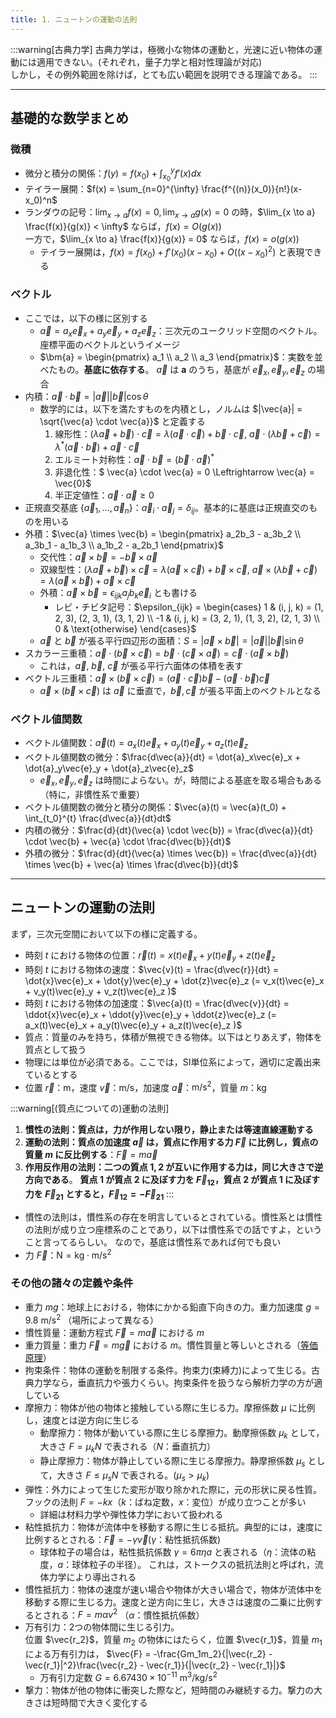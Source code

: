 ```yaml
---
title: 1. ニュートンの運動の法則
---
```


:::warning[古典力学]
古典力学は，極微小な物体の運動と，光速に近い物体の運動には適用できない。(それぞれ，量子力学と相対性理論が対応)  
しかし，その例外範囲を除けば，とても広い範囲を説明できる理論である。
:::

---
## 基礎的な数学まとめ
### 微積
- 微分と積分の関係：$f(y) = f(x_0) + \int_{x_0}^{y} f'(x)dx$
- テイラー展開：$f(x) = \sum_{n=0}^{\infty} \frac{f^{(n)}(x_0)}{n!}(x-x_0)^n$
- ランダウの記号：$\lim_{x \to a} f(x) = 0, \lim_{x \to a} g(x) = 0$ の時，$\lim_{x \to a} \frac{f(x)}{g(x)} < \infty$ ならば，$f(x) = O(g(x))$  
一方で，$\lim_{x \to a} \frac{f(x)}{g(x)} = 0$ ならば，$f(x) = o(g(x))$
    - テイラー展開は，$f(x) = f(x_0) + f'(x_0)(x-x_0) + O((x-x_0)^2)$ と表現できる

### ベクトル
- ここでは，以下の様に区別する
    - $\vec{a} = a_x\vec{e}_x + a_y\vec{e}_y + a_z\vec{e}_z$：三次元のユークリッド空間のベクトル。座標平面のベクトルというイメージ
    - $\bm{a} = \begin{pmatrix} a_1 \\ a_2 \\ a_3 \end{pmatrix}$：実数を並べたもの。**基底に依存する**。
    $\vec{a}$ は $\bm{a}$ のうち，基底が $\vec{e}_x, \vec{e}_y, \vec{e}_z$ の場合
- 内積：$\vec{a} \cdot \vec{b} = |\vec{a}||\vec{b}|\cos\theta$
    - 数学的には，以下を満たすものを内積とし，ノルムは $|\vec{a}| = \sqrt{\vec{a} \cdot \vec{a}}$ と定義する
        1. 線形性：$(\lambda\vec{a} + \vec{b}) \cdot \vec{c} = \lambda(\vec{a} \cdot \vec{c}) + \vec{b} \cdot \vec{c},~ 
        \vec{a} \cdot (\lambda\vec{b} + \vec{c}) = \lambda^*(\vec{a} \cdot \vec{b}) + \vec{a} \cdot \vec{c}$
        2. エルミート対称性：$\vec{a} \cdot \vec{b} = (\vec{b} \cdot \vec{a})^*$
        3. 非退化性：$ \vec{a} \cdot \vec{a} = 0 \Leftrightarrow \vec{a} = \vec{0}$
        4. 半正定値性：$\vec{a} \cdot \vec{a} \geq 0$
- 正規直交基底 $\{\vec{a}_1, …, \vec{a}_n\}$：$\vec{a}_i \cdot \vec{a}_j = \delta_{ij}$。基本的に基底は正規直交のものを用いる
- 外積：$\vec{a} \times \vec{b} = \begin{pmatrix} a_2b_3 - a_3b_2 \\ a_3b_1 - a_1b_3 \\ a_1b_2 - a_2b_1 \end{pmatrix}$
    - 交代性：$\vec{a} \times \vec{b} = -\vec{b} \times \vec{a}$
    - 双線型性：$(\lambda\vec{a} + \vec{b}) \times \vec{c} = \lambda(\vec{a} \times \vec{c}) + \vec{b} \times \vec{c},~
    \vec{a} \times (\lambda\vec{b} + \vec{c}) = \lambda(\vec{a} \times \vec{b}) + \vec{a} \times \vec{c}$
    - 外積：$\vec{a} \times \vec{b} = \epsilon_{ijk}a_jb_k\vec{e}_i$ とも書ける
        - レビ・チビタ記号：$\epsilon_{ijk} = \begin{cases} 1 & (i, j, k) = (1, 2, 3), (2, 3, 1), (3, 1, 2) \\ 
        -1 & (i, j, k) = (3, 2, 1), (1, 3, 2), (2, 1, 3) \\ 0 & \text{otherwise} \end{cases}$
    - $\vec{a}$ と $\vec{b}$ が張る平行四辺形の面積：$S = |\vec{a} \times \vec{b}| = |\vec{a}||\vec{b}|\sin\theta$
- スカラー三重積：$\vec{a} \cdot (\vec{b} \times \vec{c}) = \vec{b} \cdot (\vec{c} \times \vec{a}) = \vec{c} \cdot (\vec{a} \times \vec{b})$
    - これは，$\vec{a},~\vec{b},~\vec{c}$ が張る平行六面体の体積を表す
- ベクトル三重積：$\vec{a} \times (\vec{b} \times \vec{c}) = (\vec{a} \cdot \vec{c})\vec{b} - (\vec{a} \cdot \vec{b})\vec{c}$
    - $\vec{a} \times (\vec{b} \times \vec{c})$ は $\vec{a}$ に垂直で，$\vec{b}, \vec{c}$ が張る平面上のベクトルとなる

### ベクトル値関数
- ベクトル値関数：$\vec{a}(t) = a_x(t)\vec{e}_x + a_y(t)\vec{e}_y + a_z(t)\vec{e}_z$
- ベクトル値関数の微分：$\frac{d\vec{a}}{dt} = \dot{a}_x\vec{e}_x + \dot{a}_y\vec{e}_y + \dot{a}_z\vec{e}_z$
    - $\vec{e}_x, \vec{e}_y, \vec{e}_z$ は時間によらない。が，時間による基底を取る場合もある（特に，非慣性系で重要）
- ベクトル値関数の微分と積分の関係：$\vec{a}(t) = \vec{a}(t_0) + \int_{t_0}^{t} \frac{d\vec{a}}{dt}dt$
- 内積の微分：$\frac{d}{dt}(\vec{a} \cdot \vec{b}) = \frac{d\vec{a}}{dt} \cdot \vec{b} + \vec{a} \cdot \frac{d\vec{b}}{dt}$
- 外積の微分：$\frac{d}{dt}(\vec{a} \times \vec{b}) = \frac{d\vec{a}}{dt} \times \vec{b} + \vec{a} \times \frac{d\vec{b}}{dt}$

---
## ニュートンの運動の法則
まず，三次元空間において以下の様に定義する。
- 時刻 $t$ における物体の位置：$\vec{r}(t) = x(t)\vec{e}_x + y(t)\vec{e}_y + z(t)\vec{e}_z$
- 時刻 $t$ における物体の速度：$\vec{v}(t) = \frac{d\vec{r}}{dt} = \dot{x}\vec{e}_x + \dot{y}\vec{e}_y + \dot{z}\vec{e}_z (= v_x(t)\vec{e}_x + v_y(t)\vec{e}_y + v_z(t)\vec{e}_z )$
- 時刻 $t$ における物体の加速度：$\vec{a}(t) = \frac{d\vec{v}}{dt} = \ddot{x}\vec{e}_x + \ddot{y}\vec{e}_y + \ddot{z}\vec{e}_z (= a_x(t)\vec{e}_x + a_y(t)\vec{e}_y + a_z(t)\vec{e}_z )$
- 質点：質量のみを持ち，体積が無視できる物体。以下はとりあえず，物体を質点として扱う
- 物理には単位が必須である。ここでは，SI単位系によって，適切に定義出来ているとする
- 位置 $\vec{r}$：$\mathrm{m}$，速度 $\vec{v}$：$\mathrm{m/s}$，加速度 $\vec{a}$：$\mathrm{m/s^2}$，質量 $m$：$\mathrm{kg}$

:::warning[(質点についての)運動の法則]
1. **慣性の法則：質点は，力が作用しない限り，静止または等速直線運動する**
2. **運動の法則：質点の加速度 $\vec{a}$ は，質点に作用する力 $\vec{F}$ に比例し，質点の質量 $m$ に反比例する**：$\vec{F} = m\vec{a}$
3. **作用反作用の法則：二つの質点 $1, 2$ が互いに作用する力は，同じ大きさで逆方向である**。
**質点 $1$ が質点 $2$ に及ぼす力を $\vec{F}_{12}$，質点 $2$ が質点 $1$ に及ぼす力を $\vec{F}_{21}$ とすると，$\vec{F}_{12} = -\vec{F}_{21}$**
:::
- 慣性の法則は，慣性系の存在を明言しているとされている。慣性系とは慣性の法則が成り立つ座標系のことであり，以下は慣性系での話ですよ，ということ言ってるらしい。
なので，基底は慣性系であれば何でも良い
- 力 $\vec{F}$：$\mathrm{N} = \mathrm{kg \cdot m/s^2}$

### その他の諸々の定義や条件
- 重力 $mg$：地球上における，物体にかかる鉛直下向きの力。重力加速度 $g = 9.8~\mathrm{m/s^2}$ （場所によって異なる）
- 慣性質量：運動方程式 $\vec{F} = m\vec{a}$ における $m$
- 重力質量：重力 $\vec{F} = m\vec{g}$ における $m$。慣性質量と等しいとされる（[等価原理](https://ja.wikipedia.org/wiki/%E7%AD%89%E4%BE%A1%E5%8E%9F%E7%90%86)）
- 拘束条件：物体の運動を制限する条件。拘束力(束縛力)によって生じる。古典力学なら，垂直抗力や張力くらい。拘束条件を扱うなら解析力学の方が適している
- 摩擦力：物体が他の物体と接触している際に生じる力。摩擦係数 $\mu$ に比例し，速度とは逆方向に生じる
    - 動摩擦力：物体が動いている際に生じる摩擦力。動摩擦係数 $\mu_k$ として，大きさ $F = \mu_k N$ で表される（$N$：垂直抗力）
    - 静止摩擦力：物体が静止している際に生じる摩擦力。静摩擦係数 $\mu_s$ として，大きさ $F \leq \mu_s N$ で表される。($\mu_s > \mu_k$)
- 弾性：外力によって生じた変形が取り除かれた際に，元の形状に戻る性質。フックの法則 $F = -kx$（$k$：ばね定数，$x$：変位）が成り立つことが多い
    - 詳細は材料力学や弾性体力学において扱われる
- 粘性抵抗力：物体が流体中を移動する際に生じる抵抗。典型的には，速度に比例するとされる：$\vec{F} = -\gamma\vec{v}$($\gamma$：粘性抵抗係数)
    - 球体粒子の場合は，粘性抵抗係数 $\gamma = 6\pi\eta a$ と表される（$\eta$：流体の粘度，$a$：球体粒子の半径）。
    これは，ストークスの抵抗法則と呼ばれ，流体力学により導出される
- 慣性抵抗力：物体の速度が速い場合や物体が大きい場合で，物体が流体中を移動する際に生じる力。速度と逆方向に生じ，大きさは速度の二乗に比例するとされる：$F = m\alpha v^2$ （$\alpha$：慣性抵抗係数）
- 万有引力：2つの物体間に生じる引力。  
位置 $\vec{r_2}$，質量 $m_2$ の物体にはたらく，位置 $\vec{r_1}$，質量 $m_1$ による万有引力は，
$\vec{F} = -\frac{Gm_1m_2}{|\vec{r_2} - \vec{r_1}|^2}\frac{\vec{r_2} - \vec{r_1}}{|\vec{r_2} - \vec{r_1}|}$ 
    - 万有引力定数 $G = 6.67430 \times 10^{-11}~\mathrm{m^3/kg/s^2}$
- 撃力：物体が他の物体に衝突した際など，短時間のみ継続する力。撃力の大きさは短時間で大きく変化する
